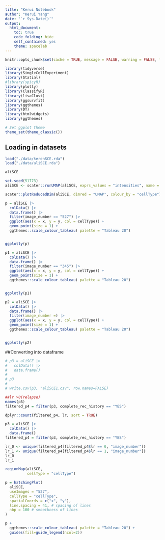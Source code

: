 ```yaml
---
title: "Kerui Notebook"
author: "Kerui Yang"
date: "`r Sys.Date()`"
output:
  html_document: 
    toc: true
    code_folding: hide
    self_contained: yes
    theme: spacelab
---
```


```r
knitr::opts_chunk$set(cache = TRUE, message = FALSE, warning = FALSE, fig.height = 7, fig.width = 9)

```

```r
library(tidyverse)
library(SingleCellExperiment)
library(Statial)
#library(spicyR)
library(plotly)
library(ClassifyR)
library(lisaClust)
library(ggsurvfit)
library(ggthemes)
library(DT)
library(htmlwidgets)
library(ggthemes)

# Set ggplot theme
theme_set(theme_classic())

```

## Loading in datasets


```r
load("./data/kerenSCE.rda")
load("./data/aliSCE.rda")

aliSCE 
```


```r
set.seed(51773)
aliSCE <- scater::runUMAP(aliSCE, exprs_values = "intensities", name = "UMAP")

scater::plotReducedDim(aliSCE, dimred = "UMAP", colour_by = "cellType")
```
```r
p = aliSCE |> 
  colData() |> 
  data.frame() |>
  filter(image_number == "527") |> 
  ggplot(aes(x = x, y = y, col = cellType)) +
  geom_point(size = 1) +
  ggthemes::scale_colour_tableau( palette = "Tableau 20")


ggplotly(p)
```


```r
p1 = aliSCE |> 
  colData() |> 
  data.frame() |>
  filter(image_number == "345") |> 
  ggplot(aes(x = x, y = y, col = cellType)) +
  geom_point(size = 1) +
  ggthemes::scale_colour_tableau( palette = "Tableau 20")


ggplotly(p1)

```

```r
p2 = aliSCE |> 
  colData() |> 
  data.frame() |>
  filter(image_number =) |> 
  ggplot(aes(x = x, y = y, col = cellType)) +
  geom_point(size = 1) +
  ggthemes::scale_colour_tableau( palette = "Tableau 20")


ggplotly(p2)
```


##Converting into dataframe
```r

# p3 = aliSCE |> 
#   colData() |> 
#   data.frame() 
# 
# p3
# 
# write.csv(p3, "aliSCE1.csv", row.names=FALSE)
```
```r

##lr >0(relapse)
names(p3)
filtered_p4 = filter(p3, complete_rec_history == "YES")
```
```r
dplyr::count(filtered_p4, lr, sort = TRUE)
```
```r
p3 = aliSCE |> 
  colData() |> 
  data.frame() 
filtered_p4 = filter(p3, complete_rec_history == "YES")

lr_0 <- unique(filtered_p4[filtered_p4$lr == 0, "image_number"])
lr_1 <- unique(filtered_p4[filtered_p4$lr == 1, "image_number"])
lr_0
lr_1
```   
```r
regionMap(aliSCE,
          cellType = "cellType")
```


```r

p = hatchingPlot(
  aliSCE,
  useImages = "527",
  cellType = "cellType",
  spatialCoords = c("x", "y"),
  line.spacing = 41, # spacing of lines
  nbp = 100 # smoothness of lines
)

p +
  ggthemes::scale_colour_tableau( palette = "Tableau 20") +
  guides(fill=guide_legend(ncol=2))

```

